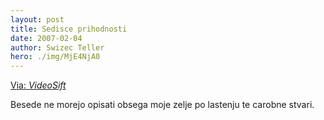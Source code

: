 ```yaml
---
layout: post
title: Sedisce prihodnosti
date: 2007-02-04
author: Swizec Teller
hero: ./img/MjE4NjA0
---
```


  
[Via: _VideoSift_](http://www.videosift.com)

Besede ne morejo opisati obsega moje zelje po lastenju te carobne stvari.
